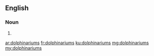 ==English==

===Noun===
{{head|en|plural}}

# {{plural of|dolphinarium|lang=en|nocat=1}}

[[ar:dolphinariums]]
[[fr:dolphinariums]]
[[ku:dolphinariums]]
[[mg:dolphinariums]]
[[my:dolphinariums]]